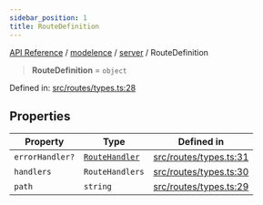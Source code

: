 ```yaml
---
sidebar_position: 1
title: RouteDefinition
---
```


[API Reference](/api-reference/modelence/server/type-aliases/../../../index) / [modelence](/api-reference/modelence/server/type-aliases/../../index) / [server](/api-reference/modelence/server/type-aliases/../index) / RouteDefinition

> **RouteDefinition** = `object`

Defined in: [src/routes/types.ts:28](https://github.com/modelence/modelence/blob/a20de473764c21cab94d8dc36517f3af6cf91c6c/packages/modelence/src/routes/types.ts#L28)

## Properties

| Property | Type | Defined in |
| ------ | ------ | ------ |
| <a id="errorhandler"></a> `errorHandler?` | [`RouteHandler`](/api-reference/modelence/server/type-aliases/RouteHandler) | [src/routes/types.ts:31](https://github.com/modelence/modelence/blob/a20de473764c21cab94d8dc36517f3af6cf91c6c/packages/modelence/src/routes/types.ts#L31) |
| <a id="handlers"></a> `handlers` | `RouteHandlers` | [src/routes/types.ts:30](https://github.com/modelence/modelence/blob/a20de473764c21cab94d8dc36517f3af6cf91c6c/packages/modelence/src/routes/types.ts#L30) |
| <a id="path"></a> `path` | `string` | [src/routes/types.ts:29](https://github.com/modelence/modelence/blob/a20de473764c21cab94d8dc36517f3af6cf91c6c/packages/modelence/src/routes/types.ts#L29) |

